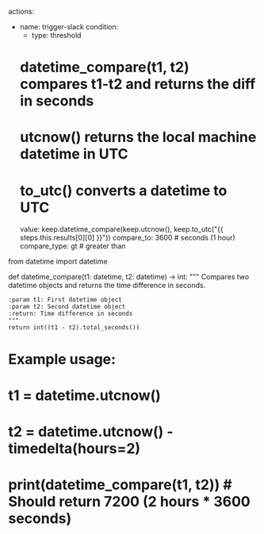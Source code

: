 actions:
  - name: trigger-slack
    condition:
      - type: threshold
    # datetime_compare(t1, t2) compares t1-t2 and returns the diff in seconds
    #   utcnow() returns the local machine datetime in UTC
    #   to_utc() converts a datetime to UTC
    value: keep.datetime_compare(keep.utcnow(), keep.to_utc("{{ steps.this.results[0][0] }}"))
    compare_to: 3600 # seconds (1 hour)
    compare_type: gt # greater than


from datetime import datetime

def datetime_compare(t1: datetime, t2: datetime) -> int:
    """
    Compares two datetime objects and returns the time difference in seconds.

    :param t1: First datetime object
    :param t2: Second datetime object
    :return: Time difference in seconds
    """
    return int((t1 - t2).total_seconds())

# Example usage:
# t1 = datetime.utcnow()
# t2 = datetime.utcnow() - timedelta(hours=2)
# print(datetime_compare(t1, t2))  # Should return 7200 (2 hours * 3600 seconds)
